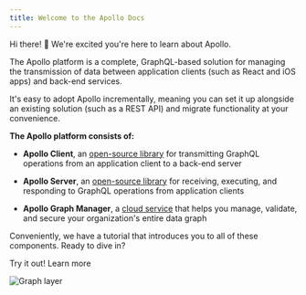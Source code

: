 ```yaml
---
title: Welcome to the Apollo Docs
---
```


Hi there! 👋 We're excited you're here to learn about Apollo.

The Apollo platform is a complete, GraphQL-based solution for managing the transmission of data between application clients (such as React and iOS apps) and back-end services.

It's easy to adopt Apollo incrementally, meaning you can set it up alongside an existing solution (such as a REST API) and migrate functionality at your convenience.

**The Apollo platform consists of:**

- **Apollo Client**, an <a href="https://github.com/apollographql/apollo-client" target="_blank">open-source library</a> for transmitting GraphQL operations from an application client to a back-end server

- **Apollo Server**, an <a href="https://github.com/apollographql/apollo-server" target="_blank">open-source library</a> for receiving, executing, and responding to GraphQL operations from application clients

- **Apollo Graph Manager**, a <a href="https://engine.apollographql.com" target="_blank">cloud service</a> that helps you manage, validate, and secure your organization's entire data graph

Conveniently, we have a tutorial that introduces you to all of these components. Ready to dive in?


<ButtonWrapper>
  <ButtonLink size="large" color="branded" to="/tutorial/introduction">
    Try it out!
  </ButtonLink>
  <ButtonLink size="large" to="/intro/platform">
    Learn more
  </ButtonLink>
</ButtonWrapper>

![Graph layer](./img/platform.jpg)
